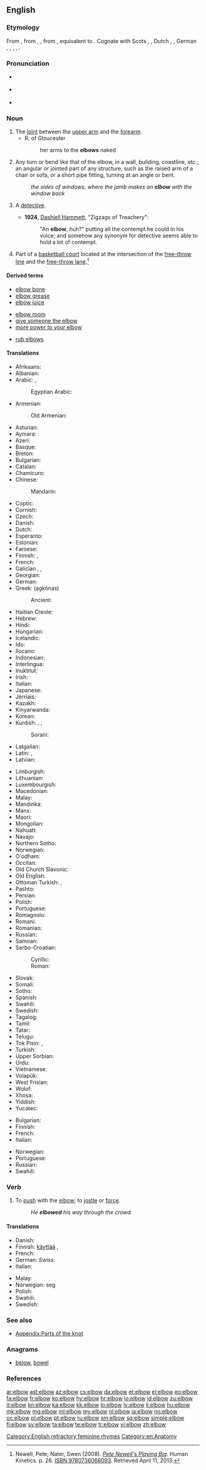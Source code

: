 ==English==
{{wikipedia}}

===Etymology===
From {{etyl|enm|en}} {{term|elbowe|lang=enm}}, from {{etyl|ang|en}} {{term|elboga|lang=ang}}, {{term|elnboga||elbow|lang=ang}}, from {{etyl|gem-pro|en}} {{recons|alinabugô||elbow|lang=gem-pro}}, equivalent to {{compound|ell|bow|lang=en}}. Cognate with Scots {{term|elbuck||elbow|lang=sco}}, {{etyl|stq|-}} {{term|Älbooge||elbow|lang=stq}}, Dutch {{term|elleboog||elbow|lang=nl}}, {{etyl|nds|-}} {{term|Ellebage||elbow|lang=nds}}, German {{term|Ellbogen|lang=de}}, {{term|Ellenbogen||elbow|lang=de}}, {{etyl|da|-}} {{term|albue||elbow|lang=da}}, {{etyl|is|-}} {{term|olbogi|lang=is}}, {{term|olnbogi||elbow|lang=is}}.

===Pronunciation===
* {{a|UK}} {{IPA|/ˈɛlbəʊ/}}
* {{a|US}} {{IPA|/ˈɛlboʊ/}}
* {{audio|en-us-elbow.ogg|Audio (US)}}

===Noun===
{{en-noun}}

# The [[joint]] between the [[upper arm]] and the [[forearm]].
#* R. of Gloucester
#*: her arms to the '''elbows''' naked
# Any turn or bend like that of the elbow, in a wall, building, coastline, etc.; an angular or jointed part of any structure, such as the raised arm of a chair or sofa, or a short pipe fitting, turning at an angle or bent.
#: ''the sides of windows, where the jamb makes an '''elbow''' with the window back''
# {{context|US|obsolete|early 20th-century|_|slang|lang=en}} A [[detective]].
#* '''1924''', [[w:Dashiell Hammett|Dashiell Hammett]], "Zigzags of Treachery":
#*: "An '''elbow''', huh?" putting all the contempt he could in his voice; and somehow any synonym for detective seems able to hold a lot of contempt.
# {{context|basketball|lang=en}} Part of a [[basketball court]] located at the intersection of the [[free-throw line]] and the [[free-throw lane]].<ref>Newell, Pete; Nater, Swen (2008). ''[http://books.google.com/books?id=HMrmetcycyYC&lpg=PA26&dq=free%20throw%20line%20elbow&pg=PA26#v=onepage&q&f=false Pete Newell's Playing Big]''. Human Kinetics. p. 26. [[Special:BookSources/9780736068093|ISBN 9780736068093]]. Retrieved April 11, 2013.</ref>

====Derived terms====
{{rel-top3|Terms derived from ''elbow'' (noun)}}
* [[elbow bone]]
* [[elbow grease]]
* [[elbow juice]]
{{rel-mid3}}
* [[elbow room]]
* [[give the elbow|give someone the elbow]]
* [[more power to your elbow]]
{{rel-mid3}}
* [[rub elbows]]
{{rel-bottom}}

====Translations====
{{trans-top|joint between upper arm and forearm}}
* Afrikaans: {{t-|af|elmboog}}
* Albanian: {{t+|sq|bërryl|m}}
* Arabic: {{t-|ar|كوع|m|tr=kū`}}, {{t-|ar|مرفق|m|tr=mirfaq|sc=Arab}}
*: Egyptian Arabic: {{tø|arz|كوع|m|tr=kūʕ|sc=Arab}}
* Armenian: {{t-|hy|արմունկ|tr=armunk}}
*: Old Armenian: {{tø|xcl|արմուկն|tr=armukn|sc=Armn}}
* Asturian: {{t+|ast|coldu|m}}
* Aymara: {{t-|ay|mujlli}}
* Azeri: {{t+|az|dirsək}}
* Basque: {{t-|eu|ukondo}}
* Breton: {{t|br|ilin|m}}
* Bulgarian: {{t+|bg|лакът|m|tr=lakǎt}}
* Catalan: {{t|ca|colze|m}}
* Chamicuro: {{tø|ccc|takolo}}
* Chinese:
*: Mandarin: {{t-|cmn|肘|tr=zhǒu|sc=Hani}}
* Coptic: {{tø|cop|ⲕⲱⲓ|m|tr=kōi}}
* Cornish: {{t-|kw|elyn}}
* Czech: {{t+|cs|loket|m}}
* Danish: {{t+|da|albue|c}}
* Dutch: {{t+|nl|elleboog|m}}
* Esperanto: {{t-|eo|kubuto}}
* Estonian: {{t|et|küünarnukk}}
* Faroese: {{t-|fo|albogi}}
* Finnish: {{qualifier|the joint as an organ}} {{t|fi|kyynärnivel}}, {{qualifier|tip of the elbow}} {{t|fi|kyynärpää}}
* French: {{t+|fr|coude|m}}
* Galician {{t+|gl|cóbado|m}}, {{t+|gl|cotobelo|m}}, {{t+|gl|cotomelo|m}}
* Georgian: {{t-|ka|იდაყვი|tr=idaqvi|sc=Geor}}
* German: {{t+|de|Ellbogen|m}}
* Greek: {{t+|el|αγκώνας|m}} (agkónas)
*: Ancient: {{tø|grc|ὠλένη|f|sc=polytonic}}
* Haitian Creole: {{tø|ht|koud}}
* Hebrew: {{t|he|מרפק|m|tr=marpek|sc=Hebr}}
* Hindi: {{t-|hi|कुहनी|tr=kuhnī|f}}
* Hungarian: {{t+|hu|könyök}}
* Icelandic: {{t+|is|olnbogi|m}}
* Ido: {{t|io|kudo}}
* Ilocano: {{t|ilo|siko}}
* Indonesian: {{t+|id|siku}}
* Interlingua: {{t|ia|cubito}}
* Inuktitut: {{t-|iu|ᐁᑯᓯᒃ|tr=ekusik|sc=Cans}}
* Irish: {{t-|ga|uillinn|f}}
* Italian: {{t+|it|gomito|m}}
* Japanese: {{t|ja|肘|tr=[[ひじ]], hiji|sc=Jpan}}
* Jèrriais: {{tø|roa-jer|coute|m}}
* Kazakh: {{t-|kk|шынтақ|tr=šyntaq|sc=Cyrl}}
* Kinyarwanda: {{t|rw|inkokora}}
* Korean: {{t|ko|팔꿈치|tr=palkkumchi|sc=Kore}}
* Kurdish: {{t|ku|enîşk|sc=ku-Arab}}, {{t|ku|aren|sc=ku-Arab}} {{t|ku|aren|sc=ku-Arab}}, {{t|ku|enîşk|sc=ku-Arab}}
*: Sorani: {{t+|ku|ئه‌ژنۆ|sc=ku-Arab}}
* Latgalian: {{tø|ltg|alkiune|f}}
* Latin: {{t-|la|cubitus}}, {{t-|la|ulna}}
* Latvian: {{t+|lv|elkonis}}
{{trans-mid}}
* Limburgish: {{t-|li|èllebaog}}
* Lithuanian: {{t-|lt|alkūnė}}
* Luxembourgish: {{t-|lb|Ielebou}}
* Macedonian: {{t-|mk|лакт|tr=lakt}}
* Malay: {{t-|ms|siku}}
* Mandinka: {{tø|mnk|nonkoŋo}}
* Manx: {{t-|gv|uillin}}
* Maori: {{t-|mi|tuke}}
* Mongolian: {{t-|mn|тохой|tr=tohoy|sc=Cyrl}}
* Nahuatl: {{t+|nah|moliktli}}
* Navajo: {{tø|nv|achʼoozhlaaʼ}}
* Northern Sotho: {{tø|nso|setšu}}
* Norwegian: {{t+|no|albue}}
* O'odham: {{tø|ood|sihsh}}
* Occitan: {{t+|oc|coide}}
* Old Church Slavonic: {{tø|cu|лакъть|m|tr=lakŭtĭ|sc=Cyrs}}
* Old English: {{t-|ang|elnboga}}
* Ottoman Turkish: {{tø|ota|مرفق|tr=mirfak|sc=ota-Arab}}, {{tø|ota|درسك|tr=dirsek|sc=ota-Arab}}
* Pashto: {{t-|ps|څنګل|f|tr=śangël|sc=ps-Arab}}
* Persian: {{t+|fa|آرنج|tr=âranj|sc=fa-Arab}}
* Polish: {{t+|pl|łokieć|m}}
* Portuguese: {{t+|pt|cotovelo|m}}
* Romagnolo: {{t|rgn|gòmt|m}}
* Romani: {{tø|rom|कुनी|tr=kunī|sc=Deva}}
* Romanian: {{t-|ro|cot|n}}
* Russian: {{t+|ru|локоть|m|tr=lókot’}}
* Samoan: {{t|sm|tualima}}
* Serbo-Croatian:
*: Cyrillic: {{t-|sh|лакат|alt=ла̏кат|m|sc=Cyrl}}
*: Roman: {{t-|sh|lakat|alt=lȁkat|m}}
* Slovak: {{t|sk|lakeť|m}}
* Somali: {{t-|so|suxul}}
* Sotho: {{t-|st|setswe}}
* Spanish: {{t+|es|codo|m}}
* Swahili: {{t+|sw|kisigino}}
* Swedish: {{t+|sv|armbåge|c}}
* Tagalog: {{t-|tl|sìko}}
* Tamil: {{t+|ta|முழங்கை|sc=Taml}}
* Tatar: {{t-|tt|tersäk}}
* Telugu: {{t|te|మోచేయి|tr=mOchaeyi|sc=Telu}}
* Tok Pisin: {{t-|tpi|skru}}, {{t-|tpi|skru bilong han}}
* Turkish: {{t+|tr|dirsek}}
* Upper Sorbian: {{t|hsb|łochć}}
* Urdu: {{t-|ur|کہنی|tr=kuhnī|f}}
* Vietnamese: {{t-|vi|khuỷu tay}}
* Volapük: {{t+|vo|kubit}}
* West Frisian: {{t-|fy|earmtakke|n}}
* Wolof: {{t|wo|cóñcó}}
* Xhosa: {{t|xh|ingqiniba }}
* Yiddish: {{t-|yi|עלנבויגן|m|tr=elnboygn}}
* Yucatec: {{t|yua|kuuk}}
{{trans-bottom}}

{{trans-top|pipe fitting}}
* Bulgarian: {{t+|bg|коляно|n}}
* Finnish: {{t+|fi|mutka}}
* French: {{t+|fr|coude|m}}
* Italian: {{t+|it|raccordo|m}}
{{trans-mid}}
* Norwegian: {{t-|no|bend|n}}
* Portuguese: {{t+|pt|cotovelo|m}}
* Russian: {{t+|ru|колено|n|tr=koléno}}
* Swahili: {{t+|sw|kisigino}}
{{trans-bottom}}

===Verb===
{{en-verb}}

# To [[push]] with the [[elbow]]; to [[jostle]] or [[force]].
#: ''He '''elbowed''' his way through the crowd.''

====Translations====
{{trans-top|to push with the elbow}}
* Danish: {{t+|da|albue}}
* Finnish: [[käyttää#Finnish|käyttää]] {{t+|fi|kyynärpää|alt=kyynärpäitään}}, {{t-|fi|tunkea}}
* French: {{t+|fr|jouer des coudes}}
* German: ''Swiss:'' {{t+|de|ellbögeln}}
* Italian: {{t-|it|sgomitare}}
{{trans-mid}}
* Malay: {{t-|ms|menyiku}}
* Norwegian: {{t+|no|albue}} seg
* Polish: {{t-|pl|uderzyć z łokcia}}
* Swahili: {{t+|sw|kisigino}}
* Swedish: {{t+|sv|armbåga}}
{{trans-bottom}}

===See also===
* [[Appendix:Parts of the knot]]

===Anagrams===
* [[below#English|below]], [[bowel#English|bowel]]

===References===
<references/>

[[Category:English refractory feminine rhymes]]
[[Category:en:Anatomy]]

[[ar:elbow]]
[[ast:elbow]]
[[az:elbow]]
[[cs:elbow]]
[[da:elbow]]
[[et:elbow]]
[[el:elbow]]
[[eo:elbow]]
[[fa:elbow]]
[[fr:elbow]]
[[ko:elbow]]
[[hy:elbow]]
[[hr:elbow]]
[[io:elbow]]
[[id:elbow]]
[[zu:elbow]]
[[it:elbow]]
[[kn:elbow]]
[[ka:elbow]]
[[kk:elbow]]
[[lo:elbow]]
[[lv:elbow]]
[[li:elbow]]
[[hu:elbow]]
[[mk:elbow]]
[[mg:elbow]]
[[ml:elbow]]
[[my:elbow]]
[[nl:elbow]]
[[ja:elbow]]
[[no:elbow]]
[[oc:elbow]]
[[pl:elbow]]
[[pt:elbow]]
[[ru:elbow]]
[[sm:elbow]]
[[sq:elbow]]
[[simple:elbow]]
[[fi:elbow]]
[[sv:elbow]]
[[ta:elbow]]
[[te:elbow]]
[[tr:elbow]]
[[vi:elbow]]
[[zh:elbow]]